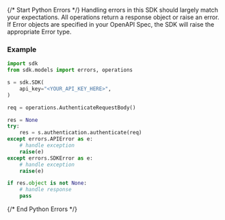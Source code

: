 {/* Start Python Errors */}
Handling errors in this SDK should largely match your expectations.  All operations return a response object or raise an error.  If Error objects are specified in your OpenAPI Spec, the SDK will raise the appropriate Error type.



### Example

```python
import sdk
from sdk.models import errors, operations

s = sdk.SDK(
    api_key="<YOUR_API_KEY_HERE>",
)

req = operations.AuthenticateRequestBody()

res = None
try:
    res = s.authentication.authenticate(req)
except errors.APIError as e:
    # handle exception
    raise(e)
except errors.SDKError as e:
    # handle exception
    raise(e)

if res.object is not None:
    # handle response
    pass
```

{/* End Python Errors */}
